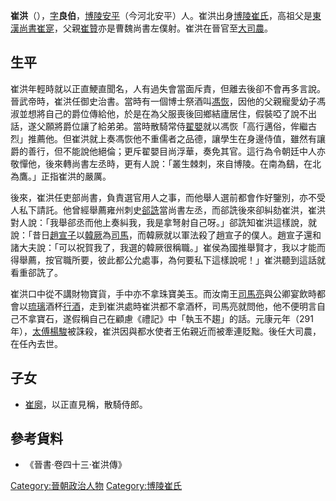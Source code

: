 {{for|晚唐节度使|崔洪 (唐朝)}}
'''崔洪'''（{{bd|？||？|catIdx=C}}），[[表字|字]]'''良伯'''，[[博陵郡|博陵]][[安平縣|安平]]（今河北安平）人。崔洪出身[[博陵崔氏|博陵崔氏]]，高祖父是[[東漢|東漢]][[尚書|尚書]][[崔寔|崔寔]]，父親[[崔贊|崔贊]]亦是曹魏尚書左僕射。崔洪在晉官至[[大司農|大司農]]。

== 生平 ==
崔洪年輕時就以正直鯁直聞名，人有過失會當面斥責，但離去後卻不會再多言說。晉武帝時，崔洪任御史治書。當時有一個博士祭酒叫[[馮恢|馮恢]]，因他的父親寵愛幼子馮淑並想將自己的爵位傳給他，於是在為父服喪後回鄉結廬居住，假裝啞了說不出話，遂父願將爵位讓了給弟弟。當時散騎常侍[[翟嬰|翟嬰]]就以馮恢「高行邁俗，侔繼古烈」推薦他。但崔洪就上奏馮恢他不重儒者之品德，讓學生在身邊侍值，雖然有讓爵的善行，但不能說他絕倫；更斥翟嬰目尚浮華，奏免其官。這行為令朝廷中人亦敬憚他，後來轉尚書左丞時，更有人說：「叢生棘刺，來自博陵。在南為鷂，在北為鷹。」正指崔洪的嚴厲。

後來，崔洪任吏部尚書，負責選官用人之事，而他舉人選前都會作好鑒別，亦不受人私下請託。他曾經舉薦雍州刺史[[郤詵|郤詵]]當尚書左丞，而郤詵後來卻糾劾崔洪，崔洪對人說：「我舉郤丞而他上奏糾我，我是拿弩射自己呀。」郤詵知崔洪這樣說，就說：「昔日[[趙宣子|趙宣子]]以[[韓厥|韓厥]]為[[司馬|司馬]]，而韓厥就以軍法殺了趙宣子的僕人。趙宣子還和諸大夫說：「可以祝賀我了，我選的韓厥很稱職。」崔侯為國推舉賢才，我以才能而得舉薦，按官職所要，彼此都公允處事，為何要私下這樣說呢！」崔洪聽到這話就看重郤詵了。

崔洪口中從不講財物寶貨，手中亦不拿珠寶美玉。而汝南王[[司馬亮|司馬亮]]與公卿宴飲時都會以[[琉璃|琉璃]]酒杯[[行酒|行酒]]，走到崔洪處時崔洪都不拿酒杯，司馬亮就問他，他不便明言自己不拿寶石，遂假稱自己在顧慮《禮記》中「執玉不趨」的話。元康元年（291年），[[太傅|太傅]][[楊駿|楊駿]]被誅殺，崔洪因與都水使者王佑親近而被牽連貶黜。後任大司農，在任內去世。

== 子女 ==
*[[崔廓|崔廓]]，以正直見稱，散騎侍郎。

== 參考貨料 ==
*《晉書·卷四十三·崔洪傳》

[[Category:晉朝政治人物|Category:晉朝政治人物]]
[[Category:博陵崔氏|Category:博陵崔氏]]